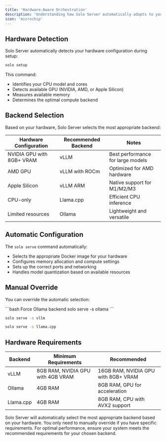 ```yaml
---
title: 'Hardware-Aware Orchestration'
description: 'Understanding how Solo Server automatically adapts to your hardware'
icon: 'microchip'
---
```


## Hardware Detection

Solo Server automatically detects your hardware configuration during setup:

```bash
solo setup
```

This command:
- Identifies your CPU model and cores
- Detects available GPU (NVIDIA, AMD, or Apple Silicon)
- Measures available memory
- Determines the optimal compute backend

## Backend Selection

Based on your hardware, Solo Server selects the most appropriate backend:

| Hardware Configuration | Recommended Backend | Notes |
|------------------------|---------------------|-------|
| NVIDIA GPU with 8GB+ VRAM | vLLM | Best performance for large models |
| AMD GPU | vLLM with ROCm | Optimized for AMD hardware |
| Apple Silicon | vLLM ARM | Native support for M1/M2/M3 |
| CPU-only | Llama.cpp | Efficient CPU inference |
| Limited resources | Ollama | Lightweight and versatile |

## Automatic Configuration

The `solo serve` command automatically:
- Selects the appropriate Docker image for your hardware
- Configures memory allocation and compute settings
- Sets up the correct ports and networking
- Handles model quantization based on available resources

## Manual Override

You can override the automatic selection:

<CodeGroup>
  ```bash Force Ollama backend
  solo serve -s ollama
  ```

  ```bash Force vLLM backend
  solo serve -s vllm
  ```

  ```bash Force Llama.cpp backend
  solo serve -s llama.cpp
  ```
</CodeGroup>

## Hardware Requirements

| Backend | Minimum Requirements | Recommended |
|---------|---------------------|-------------|
| vLLM | 8GB RAM, NVIDIA GPU with 4GB VRAM | 16GB RAM, NVIDIA GPU with 8GB+ VRAM |
| Ollama | 4GB RAM | 8GB RAM, GPU for acceleration |
| Llama.cpp | 4GB RAM | 8GB RAM, CPU with AVX2 support |

<Tip>
  Solo Server will automatically select the most appropriate backend based on your hardware. You only need to manually override if you have specific requirements.
</Tip>

<Note>
  For optimal performance, ensure your system meets the recommended requirements for your chosen backend.
</Note> 